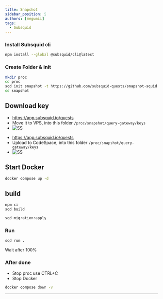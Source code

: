 ```yaml
---
title: Snapshot
sidebar_position: 5
authors: [megumii]
tags:
  - Subsquid
---
```



### Install Subsquid cli

```bash
npm install --global @subsquid/cli@latest
```

### Create Folder & init

```bash
mkdir proc
cd proc
sqd init snapshot -t https://github.com/subsquid-quests/snapshot-squid
cd snapshot
```

## Download key

<Tabs>
<TabItem value="VPS">

- https://app.subsquid.io/quests
- Move it to VPS, into this folder `/proc/snapshot/query-gateway/keys`
- ![SS](/img/squidproc.png)

</TabItem>
<TabItem value="CodeSpace">

- https://app.subsquid.io/quests
- Upload to CodeSpace, into this folder `/proc/snapshot/query-gateway/keys`
- ![SS](/img/snap.png)

</TabItem>
</Tabs>

## Start Docker

```bash
docker compose up -d
```

## build

```bash
npm ci
sqd build
```

```bash
sqd migration:apply
```

### Run

```bash
sqd run .
```

Wait after 100%

### After done
 - Stop proc use CTRL+C
 - Stop Docker

 ```bash
 docker compose down -v
 ```

 ---